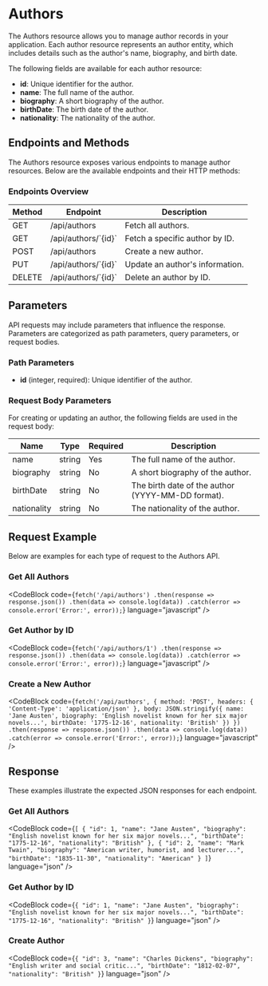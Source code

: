 
# Authors

The Authors resource allows you to manage author records in your application. Each author resource represents an author entity, which includes details such as the author's name, biography, and birth date.

The following fields are available for each author resource:

- **id**: Unique identifier for the author.
- **name**: The full name of the author.
- **biography**: A short biography of the author.
- **birthDate**: The birth date of the author.
- **nationality**: The nationality of the author.

## Endpoints and Methods

The Authors resource exposes various endpoints to manage author resources. Below are the available endpoints and their HTTP methods:

### Endpoints Overview

<table>
  <thead>
    <tr>
      <th>Method</th>
      <th>Endpoint</th>
      <th>Description</th>
    </tr>
  </thead>
  <tbody>
    <tr>
      <td>GET</td>
      <td>/api/authors</td>
      <td>Fetch all authors.</td>
    </tr>
    <tr>
      <td>GET</td>
      <td>/api/authors/`{id}`</td>
      <td>Fetch a specific author by ID.</td>
    </tr>
    <tr>
      <td>POST</td>
      <td>/api/authors</td>
      <td>Create a new author.</td>
    </tr>
    <tr>
      <td>PUT</td>
      <td>/api/authors/`{id}`</td>
      <td>Update an author's information.</td>
    </tr>
    <tr>
      <td>DELETE</td>
      <td>/api/authors/`{id}`</td>
      <td>Delete an author by ID.</td>
    </tr>
  </tbody>
</table>

## Parameters

API requests may include parameters that influence the response. Parameters are categorized as path parameters, query parameters, or request bodies.

### Path Parameters

- **id** (integer, required): Unique identifier of the author.

### Request Body Parameters

For creating or updating an author, the following fields are used in the request body:

<table>
  <thead>
    <tr>
      <th>Name</th>
      <th>Type</th>
      <th>Required</th>
      <th>Description</th>
    </tr>
  </thead>
  <tbody>
    <tr>
      <td>name</td>
      <td>string</td>
      <td>Yes</td>
      <td>The full name of the author.</td>
    </tr>
    <tr>
      <td>biography</td>
      <td>string</td>
      <td>No</td>
      <td>A short biography of the author.</td>
    </tr>
    <tr>
      <td>birthDate</td>
      <td>string</td>
      <td>No</td>
      <td>The birth date of the author (YYYY-MM-DD format).</td>
    </tr>
    <tr>
      <td>nationality</td>
      <td>string</td>
      <td>No</td>
      <td>The nationality of the author.</td>
    </tr>
  </tbody>
</table>

## Request Example

Below are examples for each type of request to the Authors API.

### Get All Authors

<CodeBlock
  code={`fetch('/api/authors')
.then(response => response.json())
.then(data => console.log(data))
.catch(error => console.error('Error:', error));`}
  language="javascript"
/>

### Get Author by ID

<CodeBlock
  code={`fetch('/api/authors/1')
.then(response => response.json())
.then(data => console.log(data))
.catch(error => console.error('Error:', error));`}
  language="javascript"
/>

### Create a New Author

<CodeBlock
  code={`fetch('/api/authors', {
    method: 'POST',
    headers: {
        'Content-Type': 'application/json'
    },
    body: JSON.stringify({
        name: 'Jane Austen',
        biography: 'English novelist known for her six major novels...',
        birthDate: '1775-12-16',
        nationality: 'British'
    })
})
.then(response => response.json())
.then(data => console.log(data))
.catch(error => console.error('Error:', error));`}
  language="javascript"
/>

## Response

These examples illustrate the expected JSON responses for each endpoint.

### Get All Authors

<CodeBlock
  code={`[
    {
        "id": 1,
        "name": "Jane Austen",
        "biography": "English novelist known for her six major novels...",
        "birthDate": "1775-12-16",
        "nationality": "British"
    },
    {
        "id": 2,
        "name": "Mark Twain",
        "biography": "American writer, humorist, and lecturer...",
        "birthDate": "1835-11-30",
        "nationality": "American"
    }
]`}
  language="json"
/>

### Get Author by ID

<CodeBlock
  code={`{
    "id": 1,
    "name": "Jane Austen",
    "biography": "English novelist known for her six major novels...",
    "birthDate": "1775-12-16",
    "nationality": "British"
}`}
  language="json"
/>

### Create Author

<CodeBlock
  code={`{
    "id": 3,
    "name": "Charles Dickens",
    "biography": "English writer and social critic...",
    "birthDate": "1812-02-07",
    "nationality": "British"
}`}
  language="json"
/>
